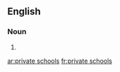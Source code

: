==English==

===Noun===
{{head|en|plural}}

# {{plural of|private school|lang=en}}

[[ar:private schools]]
[[fr:private schools]]